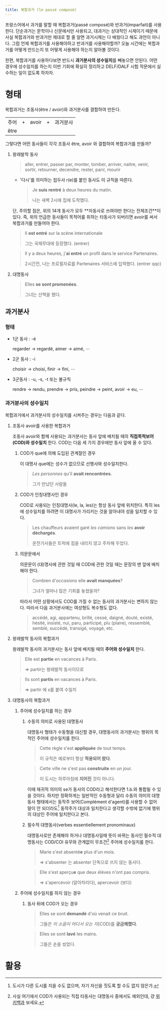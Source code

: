 ```yaml
---
title: 복합과거 (le passé composé)
---
```


프랑스어에서 과거를 말할 때 복합과거(passé composé)와 반과거(imparfait)를 사용한다. 단순과거는 문학이나 신문에서만 사용되고, 대과거는 상대적인 시제이기 때문에 사실 복합과거와 반과거만 제대로 할 줄 알면 과거시제는 다 배웠다고 해도 과언이 아니다. 그럼 언제 복합과거를 사용해야하고 반과거를 사용해야할까? 오늘 시간에는 복합과거를 어떻게 만드는지 또 어떻게 사용해야 하는지 알아볼 것이다.

한편, 복합과거를 사용하다보면 반드시 **과거분사의 성수일치**를 빼놓으면 안된다. 어떤 경우에 성수일치를 하는지 이번 기회에 확실히 정리하고 DELF/DALF 시험 작문에서 실수하는 일이 없도록 하자자.

# 형태

복합과거는 조동사(être / avoir)와 과거분사를 결합하여 만든다.

<table style={{ textAlign: 'center' }}>
	<tbody>
		<tr>
			<td rowSpan={2}>주어</td>
			<td rowSpan={2}>+</td>
			<td style={{ textAlign: 'center' }}>avoir</td>
			<td rowSpan={2}>+</td>
			<td rowSpan={2}>과거분사</td>
		</tr>
		<tr>
			<td style={{ textAlign: 'center' }}>être</td>
		</tr>
	</tbody>
</table>

그렇다면 어떤 동사들이 각각 조동사 être, avoir 와 결합하여 복합과거를 만들까?

1. 왕래발착 동사

	> aller, entrer, passer par, monter, tomber, arriver, naitre, venir, sortir, retourner, decendre, rester, parir, mourir


	- '다시'를 의미하는 접두사 r(e)를 붙인 동사도 이 규칙을 따른다.

		> Je **suis rentré** à deux heures du matin.
		> 
		> 나는 새벽 2시에 집에 도착했다.


	<Theorem title="주의">
	단, 주의할 점은, 위의 14개 동사가 모두 **자동사로 쓰여야만 한다는 전제조건**이 있다. 즉, 위의 언급한 동사들이 목적어를 취하는 타동사가 되버리면 avoir를 써서 복합과거를 만들어야 한다.

	> Il **est entré** sur la scène internationale
	> 
	> 그는 국제무대에 등장했다. (entrer)

	> Il y a deux heures, j'**ai entré** un profil dans le service Partenaires.
	> 
	> 2시간전, 나는 프로필자료를 Partenaires 서비스에 입력했다. (entrer qqc)

	</Theorem>


2. 대명동사

	> Elles **se sont promenées**.
	> 
	> 그녀는 산책을 했다.

## 과거분사

### 형태

 * 1군 동사 : -é

	regarder → regardé, aimer → aimé, ⋯

 * 2군 동사 : -i

    choisir → choisi, finir → fini, ⋯

 * 3군동사 : -u, -s, -t 또는 불규칙

    rendre → rendu, prendre → pris, peindre → peint, avoir → eu, ⋯

### 과거분사의 성수일치

복합과거에서 과거분사의 성수일치를 시켜주는 경우는 다음과 같다.

1. 조동사 avoir를 사용한 복합과거

	조동사 avoir와 함께 사용되는 과거분사는 동사 앞에 배치될 때의 **직접목적보어(COD)와 성수일치** 한다. COD는 다음 세 가지 경우에만 동사 앞에 올 수 있다.

	1. COD가 que에 의해 도입된 관계절인 경우
	
		이 대명사 que에는 성수가 없으므로 선행사와 성수일치한다.

		> *Les personnes* qu’il **avait rencontrées**.
		> 
		> 그가 만났던 사람들
	
	2. COD가 인칭대명사인 경우

		COD로 사용되는 인칭대명사(le, la, les)는 항상 동사 앞에 위치한다. 특히 les에 성수일치를 하려면 이 대명사가 가리키는 것을 알아내야 성을 일치할 수 있다.

		> Les chauffeurs avaient garé *les camions* sans *les* **avoir déchargés**.
		>
		> 운전기사들은 트럭에 짐을 내리지 않고 주차해 두었다.

	3. 의문문에서

		의문문이 (대)명사에 관한 것일 때 COD에 관한 것일 때는 문장의 맨 앞에 배치해야 한다.

		> Combien d'*occasions* elle **avait manquées**?
		>
		> 그녀가 얼마나 많은 기회를 놓쳤을까?

		<Theorem title="주의">
		따라서 어떤 상황에서도 COD를 가질 수 없는 동사의 과거분사는 변하지 않는다. 따라서 다음 과거분사에는 여성형도 복수형도 없다.

		> accédé, agi, appartenu, brillé, cessé, daigné, douté, existé, hésité, insisté, nui, paru, participé, plu (plaire), ressemblé, semblé, succédé, transigé, voyagé, etc.
		</Theorem>

2. 왕래발착 동사의 복합과거

	왕래발착 동사의 과거분사는 동사 앞에 배치될 때의 **주어와 성수일치** 한다.

    > Elle est **partie** en vacances à Paris.
    > 
    > ⇒ partir는 왕래발착 동사이므로

    > Ils sont **partis** en vacances à Paris.
    > 
    > ⇒ partir 에 s를 붙여 수일치

3. 대명동사의 복합과거

	1. 주어에 성수일치를 하는 경우

		1. 수동의 의미로 사용된 대명동사

			대명동사 형태가 수동형을 대신할 경우, 대명동사의 과거분사는 행위의 목적인 주어에 성수일치를 한다.

			> Cette règle s'est **appliquée** de tout temps.
			> 
			> 이 규칙은 예로부터 항상 **적용되어 왔다**.

			> Cette ville ne s'est pas **construite** en un jour.
			> 
			> 이 도시는 하루아침에 **지어진** 것이 아니다.
		
			이때 재귀적 의미의 se가 동사의 COD라고 해석한다면 1.b.와 통합될 수 있을 것이다. 하지만 정확하게는 일반적인 수동형과 달리 수동의 의미의 대명동사 형태에서는 동작주 보어(Complément d'agent)를 사용할 수 없어 말이 안 되더라도[^1] 동작주가 대상과 일치한다고 생각할 수밖에 없기에 행위의 대상인 주어에 일치한다고 본다. 

		1. 필수적 대명동사(verbes essentiellement pronominaux)

			대명동사로만 존재해야 하거나 대명동사일때 뜻이 바뀌는 동사인 필수적 대명동사는 COD/COI 유무와 관계없이 무조건[^2] 주어에 성수일치를 한다.

			> Marie s'est absenté**e** plus d'un mois.
			> 
			> ⇒ s'absenter 는 absenter 단독으로 쓰지 않는 동사다.
			
			> Elle s'est aperçu**e** que deux élèves n'ont pas compris.
			> 
			> ⇒ s'apercevoir (알아차리다), apercevoir (보다)
	
	2. 주어에 성수일치를 하지 않는 경우

		1. 동사 뒤에 COD가 오는 경우

			> Elles se sont **demandé** d'où venait ce bruit.
			>
			> 그들은 *이 소음이 어디서 오는 지*(COD)를 **궁금해했다**.

			> Elles se sont **lavé** les mains.
			>
			> 그들은 손을 씼었다.

# 활용

[^1]: 도시가 다른 도시를 지을 수도 없으며, 자기 자신을 짓도록 할 수도 없지 않은가.
[^2]: 사실 여기에서 COD가 사용되는 직접 타동사는 대명동사 중에서도 예외인데, 걍 [위키백과](https://fr.wikipedia.org/wiki/Accord*du*participe*pass%C3%A9*en*fran%C3%A7ais#Quasi-totalit%C3%A9*des*verbes*essentiellement*pronominaux) 보세요.